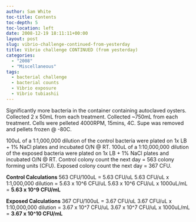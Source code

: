 ```yaml
---
author: Sam White
toc-title: Contents
toc-depth: 5
toc-location: left
date: 2008-12-19 18:11:11+00:00
layout: post
slug: vibrio-challenge-continued-from-yesterday
title: Vibrio challenge CONTINUED (from yesterday)
categories:
  - "2008"
  - "Miscellaneous"
tags:
  - bacterial challenge
  - bacterial counts
  - Vibrio exposure
  - Vibrio tubiashii
---
```


Significantly more bacteria in the container containing autoclaved oysters. Collected 2 x 50mL from each treatment. Collected ~750mL from each treatment. Cells were pelleted 4000RPM, 15mins, 4C. Supe was removed and pellets frozen @ -80C.

100uL of a 1:1,000,000 dilution of the control bacteria were plated on 1x LB + 1% NaCl plates and incubated O/N @ RT. 100uL of a 1:10,000,000 dilution of the exposed bacteria were plated on 1x LB + 1% NaCl plates and incubated O/N @ RT. Control colony count the next day = 563 colony forming units (CFU). Exposed colony count the next day = 367 CFU.

**Control Calculations**
563 CFU/100uL = 5.63 CFU/uL
5.63 CFU/uL x 1:1,000,000 dilution = 5.63 x 10^6 CFU/uL
5.63 x 10^6 CFU/uL x 1000uL/mL = **5.63 x 10^9 CFU/mL**

**Exposed Calculations**
367 CFU/100uL = 3.67 CFU/uL
3.67 CFU/uL x 1:10,000,000 dilution = 3.67 x 10^7 CFU/uL
3.67 x 10^7 CFU/uL x 1000uL/mL = **3.67 x 10^10 CFU/mL**
